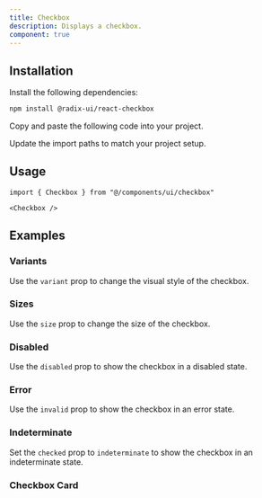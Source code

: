 ```yaml
---
title: Checkbox
description: Displays a checkbox.
component: true
---
```


<ComponentPreview name="checkbox-default" description="A checkbox component." />

## Installation

<Steps>

<Step>Install the following dependencies:</Step>

```bash
npm install @radix-ui/react-checkbox
```

<Step>Copy and paste the following code into your project.</Step>

<ComponentSource name="checkbox" title="components/ui/checkbox.tsx" />

<Step>Update the import paths to match your project setup.</Step>

</Steps>

## Usage

```tsx
import { Checkbox } from "@/components/ui/checkbox"
```

```tsx
<Checkbox />
```

## Examples

### Variants

Use the `variant` prop to change the visual style of the checkbox.

<ComponentPreview name="checkbox-variants" />

### Sizes

Use the `size` prop to change the size of the checkbox.

<ComponentPreview name="checkbox-sizes" />

### Disabled

Use the `disabled` prop to show the checkbox in a disabled state.

<ComponentPreview name="checkbox-disabled" />

### Error

Use the `invalid` prop to show the checkbox in an error state.

<ComponentPreview name="checkbox-error" />

### Indeterminate

Set the `checked` prop to `indeterminate` to show the checkbox in an indeterminate state.

<ComponentPreview name="checkbox-indeterminate" />

### Checkbox Card

<ComponentPreview name="checkbox-card" />
